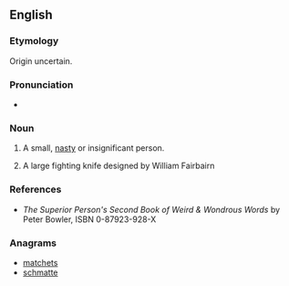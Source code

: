 ==English==

===Etymology===
Origin uncertain.

===Pronunciation===
* {{IPA|/ˈsmætʃɪt/}}

===Noun===
{{en-noun}}

# {{context|Scotland}} A small, [[nasty]] or insignificant person.
# A large fighting knife designed by William Fairbairn
===References===
* ''The Superior Person's Second Book of Weird & Wondrous Words'' by Peter Bowler, ISBN 0-87923-928-X

===Anagrams===
* [[matchets#English|matchets]]
* [[schmatte#English|schmatte]]
